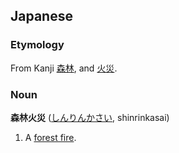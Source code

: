 ==Japanese==

===Etymology===
From Kanji [[森林]], and [[火災]].

===Noun===
'''森林火災''' ([[しんりんかさい]], shinrinkasai)

# A [[forest fire]].
